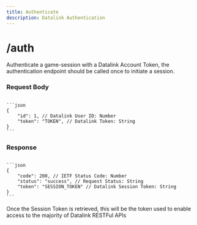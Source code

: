---
title: Authenticate
description: Datalink Authentication
---


# /auth

Authenticate a game-session with a Datalink Account Token, the authentication endpoint should be called once to initiate a session.

### Request Body

<Code>
```json
{
    "id": 1, // Datalink User ID: Number
    "token": "TOKEN", // Datalink Token: String
}
```
</Code>

### Response
<Code>
```json
{
    "code": 200, // IETF Status Code: Number
    "status": "success", // Request Status: String
    "token": "SESSION_TOKEN" // Datalink Session Token: String
}
```
</Code>

Once the Session Token is retrieved, this will be the token used to enable access to the majority of Datalink RESTFul APIs
